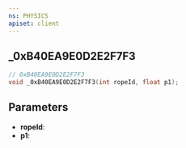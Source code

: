 ```yaml
---
ns: PHYSICS
apiset: client
---
```

## _0xB40EA9E0D2E2F7F3

```c
// 0xB40EA9E0D2E2F7F3
void _0xB40EA9E0D2E2F7F3(int ropeId, float p1);
```


## Parameters
* **ropeId**:
* **p1**: